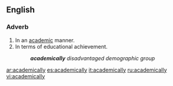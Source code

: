==English==

===Adverb===
{{en-adv}}

#In an [[academic]] manner.
#In terms of educational achievement.
#:'''''academically''' disadvantaged demographic group''

[[ar:academically]]
[[es:academically]]
[[it:academically]]
[[ru:academically]]
[[vi:academically]]